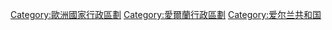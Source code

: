 [[Category:歐洲國家行政區劃|Category:歐洲國家行政區劃]]
[[Category:愛爾蘭行政區劃|Category:愛爾蘭行政區劃]]
[[Category:爱尔兰共和国|Category:爱尔兰共和国]]